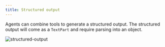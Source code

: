 ```yaml
---
title: Structured output
---
```



Agents can combine tools to generate a structured output.
The structured output will come as a `TextPart` and require parsing into an object.

![structured-output](../../../../assets/examples/structured-output.gif)

<Tabs>
  <TabItem label="TypeScript">
    <Code
      code={jsStructuredOutputCode}
      lang="typescript"
      title="structured-output.ts"
    />
  </TabItem>
  <TabItem label="Rust">
    <Code
      code={rustStructuredOutputCode}
      lang="rust"
      title="structured-output.rs"
    />
  </TabItem>
  <TabItem label="Go">
    <Code code={goStructuredOutputCode} lang="go" title="main.go" />
  </TabItem>
</Tabs>
